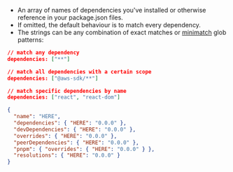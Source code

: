 - An array of names of dependencies you've installed or otherwise reference in your package.json files.
- If omitted, the default behaviour is to match every dependency.
- The strings can be any combination of exact matches or [minimatch](https://github.com/isaacs/minimatch) glob patterns:

```json title="Examples of valid values"
// match any dependency
dependencies: ["**"]

// match all dependencies with a certain scope
dependencies: ["@aws-sdk/**"]

// match specific dependencies by name
dependencies: ["react", "react-dom"]
```

```json title="Where this pattern is matched against"
{
  "name": "HERE",
  "dependencies": { "HERE": "0.0.0" },
  "devDependencies": { "HERE": "0.0.0" },
  "overrides": { "HERE": "0.0.0" },
  "peerDependencies": { "HERE": "0.0.0" },
  "pnpm": { "overrides": { "HERE": "0.0.0" } },
  "resolutions": { "HERE": "0.0.0" }
}
```
